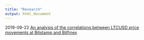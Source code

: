 ```yaml
---
title: "Research"
output: html_document
---
```



2019-09-22 [An analysis of the correlations between LTCUSD price movements at Bitstamp and Bitfinex](ltc-correlation-bitstamp-bitfinex.html)